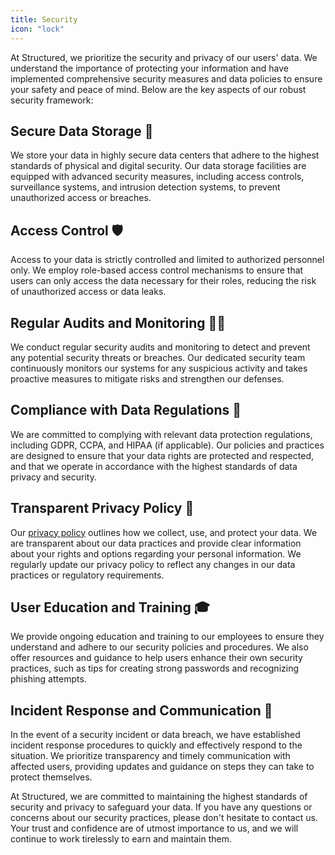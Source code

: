 ```yaml
---
title: Security
icon: "lock"
---
```


At Structured, we prioritize the security and privacy of our users' data. We understand the importance of protecting your information and have implemented comprehensive security measures and data policies to ensure your safety and peace of mind. Below are the key aspects of our robust security framework:

## Secure Data Storage 🔐

We store your data in highly secure data centers that adhere to the highest standards of physical and digital security. Our data storage facilities are equipped with advanced security measures, including access controls, surveillance systems, and intrusion detection systems, to prevent unauthorized access or breaches.

## Access Control 🛡️

Access to your data is strictly controlled and limited to authorized personnel only. We employ role-based access control mechanisms to ensure that users can only access the data necessary for their roles, reducing the risk of unauthorized access or data leaks.

## Regular Audits and Monitoring 🕵️‍♂️

We conduct regular security audits and monitoring to detect and prevent any potential security threats or breaches. Our dedicated security team continuously monitors our systems for any suspicious activity and takes proactive measures to mitigate risks and strengthen our defenses.

## Compliance with Data Regulations 📜

We are committed to complying with relevant data protection regulations, including GDPR, CCPA, and HIPAA (if applicable). Our policies and practices are designed to ensure that your data rights are protected and respected, and that we operate in accordance with the highest standards of data privacy and security.

## Transparent Privacy Policy 📃

Our [privacy policy](https://www.structuredlabs.io/privacy-policy) outlines how we collect, use, and protect your data. We are transparent about our data practices and provide clear information about your rights and options regarding your personal information. We regularly update our privacy policy to reflect any changes in our data practices or regulatory requirements.

## User Education and Training 🎓

We provide ongoing education and training to our employees to ensure they understand and adhere to our security policies and procedures. We also offer resources and guidance to help users enhance their own security practices, such as tips for creating strong passwords and recognizing phishing attempts.

## Incident Response and Communication 🚨

In the event of a security incident or data breach, we have established incident response procedures to quickly and effectively respond to the situation. We prioritize transparency and timely communication with affected users, providing updates and guidance on steps they can take to protect themselves.

At Structured, we are committed to maintaining the highest standards of security and privacy to safeguard your data. If you have any questions or concerns about our security practices, please don't hesitate to contact us. Your trust and confidence are of utmost importance to us, and we will continue to work tirelessly to earn and maintain them.
